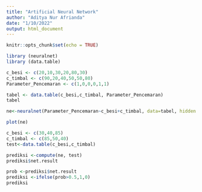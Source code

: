 ---
title: "Artificial Neural Network"
author: "Aditya Nur Afrianda"
date: "1/10/2022"
output: html_document
---

```{r setup, include=FALSE}
knitr::opts_chunk$set(echo = TRUE)
```

```{r}
library (neuralnet)
library (data.table)
```

```{r}
c_besi <- c(20,10,30,20,80,30)
c_timbal <- c(90,20,40,50,50,80)
Parameter_Pencemaran <- c(1,0,0,0,1,1)
```

```{r}
tabel <- data.table(c_besi,c_timbal, Parameter_Pencemaran)
tabel
```
```{r}
ne<-neuralnet(Parameter_Pencemaran~c_besi+c_timbal, data=tabel, hidden =6, act.fct="logistic", linear.output = F)
```

```{r}
plot(ne)
```
```{r}
c_besi <- c(30,40,85)
c_timbal <- c(85,50,40)
test<-data.table(c_besi,c_timbal)
```

```{r}
prediksi <-compute(ne, test)
prediksi$net.result
```

```{r}
prob <-prediksi$net.result
prediksi <-ifelse(prob>0.5,1,0)
prediksi
```

